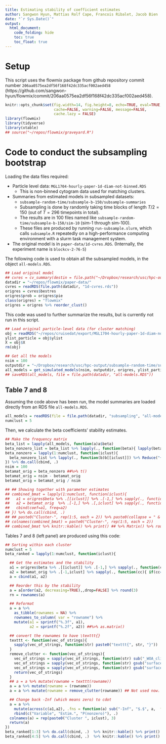 ```yaml
---
title: Estimating stability of coefficient estimates
author: Sangwon Hyun, Mattias Rolf Cape, Francois Ribalet, Jacob Bien
date: "`r Sys.Date()`"
output:
  html_document:
    code_folding: hide
    toc: true
    toc_float: true
---
```


# Setup

This script uses the flowmix package from github repository commit number
`206aa0575ea2df56f168f42dc335acf002aed458`
(https://github.com/sangwon-hyun/flowmix/commit/206aa0575ea2df56f168f42dc335acf002aed458).

```r
knitr::opts_chunk$set(fig.width=14, fig.height=8, echo=TRUE, eval=TRUE,
                      cache=FALSE, warning=FALSE, message=FALSE,
                      cache.lazy = FALSE)
library(flowmix)
library(tidyverse)
library(xtable)
## source("~/repos/flowmix/graveyard.R")
```

# Code to conduct the subsampling bootstrap

Loading the data files required:

* Particle level data: `MGL1704-hourly-paper-1d-diam-not-binned.RDS`
  + This is non-binned cytogram data used for matching clusters.

* Summaries from estimated models in subsampled datasets:
  + `subsample-random-time/subsample-b-150/subsample-summaries`
  + Subsampling is done by randomly taking time blocks of length $T/2 = 150$
    (out of $T=296$ timepoints in total).
  + The results are in 100 files named like
    `subsample-random-time/subsample-b-150/sim-10` (sim-1 through sim-100).
  + These files are produced by running `run-subsample.slurm`, which calls
      `subsample.R` repeatedly on a high-performance computing environment with
      a slurm task management system.
	
* The original model is in `paper-data/1d-cvres.RDS`. (Internally, the
  experiment name is `blockcv-2-76-5`)

The following code is used to obtain all the subsampled models, in the object
`all-models.RDS`. 

```r
## Load original model
## cvres = cv_summary(destin = file.path("~/Dropbox/research/usc/hpc-output/blockcv-2-76-5"))
datadir = "~/repos/flowmix/paper-data/"
cvres = readRDS(file.path(datadir, "1d-cvres.rds"))
origres = cvres$bestres
origres$prob = origres$pie
class(origres) = "flowmix"
origres = origres %>% reorder_clust()
```

This code was used to further summarize the results, but is currently not run in
this script.

```r
## Load original particle-level data (for cluster matching)
obj = readRDS("~/repos/cruisedat/export/MGL1704-hourly-paper-1d-diam-not-binned.RDS")
ylist_particle = obj$ylist
X = obj$X
rm(obj)

## Get all the models
nsim = 100
outputdir = "~/Dropbox/research/usc/hpc-output/subsample-random-time/subsample-b-150/subsample-summaries"
all_models = get_simulated_models(nsim, outputdir, origres, ylist_particle, X) 
## saveRDS(all_models, file = file.path(datadir, "all-models.RDS"))
```

## Table 7 and 8 ##

Assuming the code above has been run, the model summaries are loaded directly
from an RDS file `all-models.RDS`.

```r
all_models = readRDS(file = file.path(datadir, "subsampling", "all-models.RDS"))
numclust = 5
```

Then, we calculate the beta coefficients' stability estimates.

```r
## Make the frequency matrix
beta_list = lapply(all_models, function(a)a$beta)
beta_nonzero_list = beta_list %>% lapply(., function(beta){ lapply(beta, function(b) b==0) })
beta_nonzero = lapply(1:numclust, function(iclust){
  beta_nonzero_list %>% lapply(., function(b)b[[iclust]]) %>% Reduce("+", .)
}) %>% do.call(cbind, .)
nsim = 100
betamat_orig = beta_nonzero ##%>% t()
betamat_orig = nsim - betamat_orig
betamat_orig = betamat_orig / nsim

## ## Showing together with parameter estimates
## combined_bmat = lapply(1:numclust, function(iclust){
##   a1 = origres$beta %>% .[[iclust]] %>% .[-1,] %>% sapply(., function(cc){ if(cc==0) -Inf else cc})
##   a2 = betamat_orig  %>% .[-1,] %>% .[,iclust] %>% sapply(., function(cc){ if(cc==0) -Inf else cc})
##   cbind(coef=a1, freq=a2)
## }) %>% do.call(cbind, .)
## ## paste0("Cluster-", rep(1:5, each = 2)) %>% paste0(collapse = " & ")
## colnames(combined_bmat) = paste0("Cluster-", rep(1:5, each = 2))
## combined_bmat %>% knitr::kable() %>% print() ## %>% Matrix() %>% round(3) %>% print() %>% to.
```

Tables 7 and 8 (left panel) are produced using this code:

```r
## Sorting within each cluster
numclust = 5
beta_ranked = lapply(1:numclust, function(iclust){

  ## Get the estimates and the stability
  a1 = origres$beta %>% .[[iclust]] %>% .[-1,] %>% sapply(., function(cc){ if(cc==0) -Inf else cc})
  a2 = betamat_orig %>% .[-1,iclust] %>% sapply(., function(cc){ if(cc==0) -Inf else cc})
  a = cbind(a1, a2)

  ## Reorder this by the stability
  a = a[order(a2, decreasing=TRUE),,drop=FALSE] %>% round(3)
  rn = rownames(a)

  ## Reformat
  a = a %>%
    as_tibble(rownames = NA) %>%
    rownames_to_column( var = "rowname") %>%
    mutate(a1 = sprintf("%.3f", a1),
           a2 = sprintf("%.2f", a2)) ##%>% as.matrix()

  ## convert the rownames to have \texttt{}
  texttt <- function(vec_of_strings){
    sapply(vec_of_strings, function(str) paste0("texttt{", str, "}"))
  }
  remove_clutter <- function(vec_of_strings){
    vec_of_strings = sapply(vec_of_strings, function(str) sub("_WOA_clim", "", str))
    vec_of_strings = sapply(vec_of_strings, function(str) gsub("surface_downward_northward_stress", "sdns", str))
    vec_of_strings = sapply(vec_of_strings, function(str) gsub("surface_downward_eastward_stress", "sdns", str))
    return(vec_of_strings)
  }
  ## a = a %>% mutate(rowname = texttt(rowname))
  a = a %>% mutate(rowname = (rowname))
  a = a %>% mutate(rowname = remove_clutter(rowname)) ## Not used now.

  ## Change back -Inf (which means zero) to cdot
  a = a %>%
    mutate(across(c(a1,a2), .fns = function(a) sub("-Inf", "$.$", a,  fixed = TRUE)))  %>% 
    rbind(c("Variable", "Estim.", "P(nonzero)"), .)
  colnames(a) = rep(paste0("Cluster ", iclust), 3)
  return(a)
})
beta_ranked[1:3] %>% do.call(cbind, .)  %>% knitr::kable() %>% print()
beta_ranked[4:5] %>% do.call(cbind, .)  %>% knitr::kable() %>% print()
```


<div class="tocify-extend-page" data-unique="tocify-extend-page" style="height:0;"></div>
